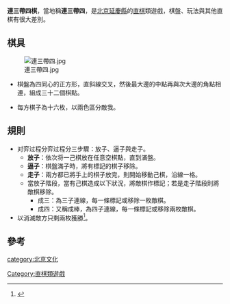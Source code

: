 '''連三帶四棋'''，當地稱'''連三帶四'''，是[[北京|北京]][[延慶縣|延慶縣]]的[[直棋|直棋]]類遊戲，棋盤、玩法與其他直棋有很大差別。

==棋具==
[[File:連三帶四.jpg|thumb]]
*棋盤為四同心的正方形，直斜線交叉，然後最大邊的中點再與次大邊的角點相連，組成三十二個棋點。

*每方棋子為十六枚，以兩色區分敵我。

==規則==
*对弈过程分弈过程分三步驟：放子、逼子與走子。
**'''放子'''：依次将一己棋放在任意空棋點，直到滿盤。
**'''逼子'''：棋盤滿子時，將有標記的棋子移除。
**'''走子'''：兩方都已將手上的棋子放完，則開始移動己棋，沿線一格。
**當放子階段，當有己棋造成以下狀況，將敵棋作標記；若是走子階段則將敵棋移除。
***成三：為三子連線，每一條標記或移除一枚敵棋。
***成四：又稱成棒，為四子連線，每一條標記或移除兩枚敵棋。
*以消滅敵方只剩兩枚獲勝<ref>{{Cite web |url=http://www.cnki.com.cn/Article/CJFDTotal-TYWS404.018.htm |title=张夙起：〈京郊民間棋趣〉, 《体育文史》, 1994年04期 |accessdate=2013-03-29 |archive-date=2013-12-28 |archive-url=https://web.archive.org/web/20131228110127/http://www.cnki.com.cn/Article/CJFDTotal-TYWS404.018.htm |dead-url=no }}</ref>。

==參考==
<div class="references-small">
<references/>
</div>

[[Category:直棋類遊戲|Category:直棋類遊戲]]
[[category:北京文化|category:北京文化]]